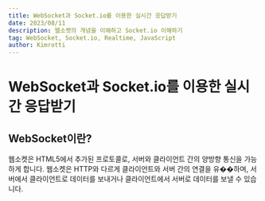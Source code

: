 ```yaml
---
title: WebSocket과 Socket.io를 이용한 실시간 응답받기
date: 2023/08/11
description: 웹소켓의 개념을 이해하고 Socket.io 이해하기
tag: WebSocket, Socket.io, Realtime, JavaScript
author: Kimrotti
---
```


# WebSocket과 Socket.io를 이용한 실시간 응답받기

## WebSocket이란?

웹소켓은 HTML5에서 추가된 프로토콜로, 서버와 클라이언트 간의 양방향 통신을 가능하게 합니다. 웹소켓은 HTTP와 다르게 클라이언트와 서버 간의 연결을 유��하며, 서버에서 클라이언트로 데이터를 보내거나 클라이언트에서 서버로 데이터를 보낼 수 있습니다.

